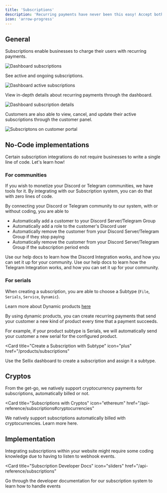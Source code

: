 ```yaml
---
title: 'Subscriptions'
description: 'Recurring payments have never been this easy! Accept both FIAT and Crypto payments for your subscriptions'
icon: 'arrow-progress'
---
```


## General

Subscriptions enable businesses to charge their users with recurring payments.

<img
  className="block"
  src="https://cdn.sellix.io/static/documentation/images/subscriptions/dashboard-list.png"
  alt="Dashboard subscriptions"
/>

See active and ongoing subscriptions.

<img
  className="block"
  src="https://cdn.sellix.io/static/documentation/images/subscriptions/dashboard-active.png"
  alt="Dashboard active subscriptions"
/>

View in-depth details about recurring payments through the dashboard.

<img
  className="block"
  src="https://cdn.sellix.io/static/documentation/images/subscriptions/dashboard-detail.png"
  alt="Dashboard subscription details"
/>

Customers are also able to view, cancel, and update their active subscriptions through the customer panel.

<img
  className="block"
  src="https://cdn.sellix.io/static/documentation/images/subscriptions/customer-portal.png"
  alt="Subscriptons on customer portal"
/>

## No-Code implementations

Certain subscription integrations do not require businesses to write a single line of code. Let's learn how!

### For communities

If you wish to monetize your Discord or Telegram communities, we have tools for it. By integrating with our Subscription system, you can do that with zero lines of code.

By connecting your Discord or Telegram community to our system, with or without coding, you are able to

- Automatically add a customer to your Discord Server/Telegram Group
- Automatically add a role to the customer's Discord user
- Automatically remove the customer from your Discord Server/Telegram Group if they stop paying
- Automatically remove the customer from your Discord Server/Telegram Group if 
the subscription period ends

<CardGroup cols={2}>
  <Card
    title="Discord"
    icon="discord"
    href="https://help.sellix.io/en/articles/6774804-how-the-discord-integration-works"
  >
    Use our help docs to learn how the Discord Integration works, and how you can set it up for your community.
  </Card>
  <Card
    title="Telegram"
    icon="telegram"
    href="https://help.sellix.io/en/articles/8707678-how-to-use-our-telegram-bot"
  >
    Use our help docs to learn how the Telegram Integration works, and how you can set it up for your community.
  </Card>
</CardGroup>

### For serials

When creating a subscription, you are able to choose a Subtype (`File`, `Serials`, `Service`, `Dynamic`).

<Info>Learn more about Dynamic products [here](/api-reference/dynamic-products)</Info>

By using dynamic products, you can create recurring payments that send your customer a new kind of product every time that a payment succeeds.

For example, if your product subtype is Serials, we will automatically send your customer a new serial for the configured product.

<Card
  title="Create a Subscription with Subtype"
  icon="plus"
  href="/products/subscriptions"
>
  Use the Sellix dashboard to create a subscription and assign it a subtype.
</Card>

## Cryptos

From the get-go, we natively support cryptocurrency payments for subscriptions, automatically billed or not.

<Card
  title="Subscriptions with Cryptos"
  icon="ethereum"
  href="/api-reference/subscriptions#cryptocurrencies"
>
  We natively support subscriptions automatically billed with cryptocurrencies. Learn more here.
</Card>

## Implementation

Integrating subscriptions within your website might require some coding knowledge due to having to listen to webhook events.

<Card
  title="Subscription Developer Docs"
  icon="sliders"
  href="/api-reference/subscriptions"
>
  Go through the developer documentation for our subscription system to learn how to handle events
</Card>

